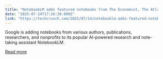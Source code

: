 ```yaml
---
title: "NotebookLM adds featured notebooks from The Economist, The Atlantic, and others"
date: "2025-07-14T17:26:38.000Z"
link: "https://techcrunch.com/2025/07/14/notebooklm-adds-featured-notebooks-from-the-economist-the-atlantic-and-others/"
---
```


Google is adding notebooks from   various authors, publications, researchers, and nonprofits to its popular AI-powered research and note-taking assistant NotebookLM.

[Read more](https://techcrunch.com/2025/07/14/notebooklm-adds-featured-notebooks-from-the-economist-the-atlantic-and-others/)
